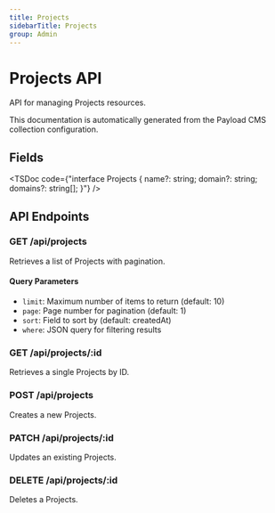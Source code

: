 ```yaml
---
title: Projects
sidebarTitle: Projects
group: Admin
---
```



# Projects API

API for managing Projects resources.

<Callout type="info">
  This documentation is automatically generated from the Payload CMS collection configuration.
</Callout>


## Fields

<TSDoc code={"interface Projects {
  name?: string;
  domain?: string;
  domains?: string[];
}"} />




## API Endpoints

### GET /api/projects
Retrieves a list of Projects with pagination.

#### Query Parameters
- `limit`: Maximum number of items to return (default: 10)
- `page`: Page number for pagination (default: 1)
- `sort`: Field to sort by (default: createdAt)
- `where`: JSON query for filtering results

### GET /api/projects/:id
Retrieves a single Projects by ID.

### POST /api/projects
Creates a new Projects.

### PATCH /api/projects/:id
Updates an existing Projects.

### DELETE /api/projects/:id
Deletes a Projects.

